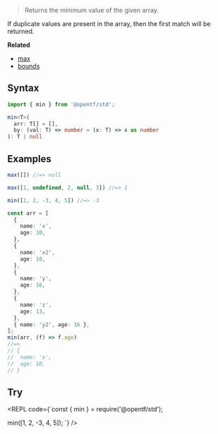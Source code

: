 
> Returns the minimum value of the given array.

<Callout type="info">
If duplicate values are present in the array, then the first match will be returned.
</Callout>

**Related**
- [max](/Array/max)
- [bounds](/Array/bounds)

## Syntax

```ts copy
import { min } from '@opentf/std';

min<T>(
  arr: T[] = [],
  by: (val: T) => number = (x: T) => x as number
): T | null
```

## Examples

```ts
max([]) //=> null

max([1, undefined, 2, null, 3]) //=> 1

min([1, 2, -3, 4, 5]) //=> -3

const arr = [
  {
    name: 'x',
    age: 10,
  },
  {
    name: 'x2',
    age: 10,
  },
  {
    name: 'y',
    age: 16,
  },
  {
    name: 'z',
    age: 13,
  },
  { name: 'y2', age: 16 },
];
min(arr, (f) => f.age)
//=> 
// {
//  name: 'x',
//  age: 10,
// }
```

## Try

<REPL code={`const { min } = require('@opentf/std');

min([1, 2, -3, 4, 5]);
`} />

